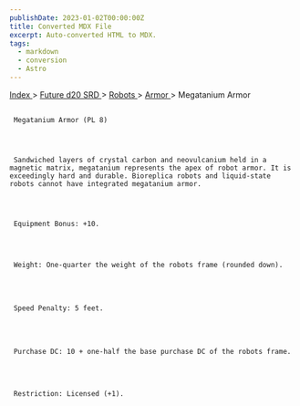 ```yaml
---
publishDate: 2023-01-02T00:00:00Z
title: Converted MDX File
excerpt: Auto-converted HTML to MDX.
tags:
  - markdown
  - conversion
  - Astro
---
```







[
      Index
     ](-index)
     >
     [
      Future d20 SRD
     ](future-d20-srd-index)
     >
     [
      Robots
     ](future-d20-srd-robots-index)
     >
     [
      Armor
     ](future-d20-srd-robots-armor-index)
     > Megatanium Armor
    





## 
     Megatanium Armor (PL 8)
    



     Sandwiched layers of crystal carbon and neovulcanium held in a magnetic matrix, megatanium represents the apex of robot armor. It is exceedingly hard and durable. Bioreplica robots and liquid-state robots cannot have integrated megatanium armor.
    



     Equipment Bonus: +10.
    



     Weight: One-quarter the weight of the robots frame (rounded down).
    



     Speed Penalty: 5 feet.
    



     Purchase DC: 10 + one-half the base purchase DC of the robots frame.
    



     Restriction: Licensed (+1).
    




